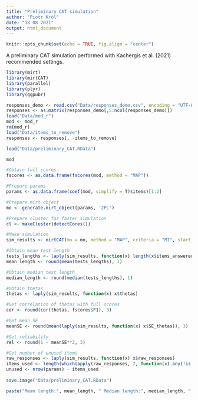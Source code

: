 ```yaml
---
title: "Preliminary CAT simulation"
author: "Piotr Król"
date: "18 08 2021"
output: html_document
---
```


```r
knitr::opts_chunk$set(echo = TRUE, fig.align = "center")
```

A preliminary CAT simulation performed with Kachergis et al. (2021) recommended settings.

```r
library(mirt)
library(mirtCAT)
library(parallel)
library(plyr)
library(ggpubr)
```

```r
responses_demo <- read.csv("Data/responses_demo.csv", encoding = "UTF-8")
responses <- as.matrix(responses_demo[,5:ncol(responses_demo)])
load("Data/mod_r")
mod <- mod_r
rm(mod_r)
load("Data/items_to_remove")
responses <- responses[, -items_to_remove]
```

```r
load("Data/preliminary_CAT.RData")
```

```r
mod
```

```r
#Obtain full scores
fscores <- as.data.frame(fscores(mod, method = "MAP"))

#Prepare params
params <- as.data.frame(coef(mod, simplify = T)$items)[1:2]

#Prepare mirt object
mo <- generate.mirt_object(params, '2PL') 

#Prepare cluster for faster simulation
cl <- makeCluster(detectCores())

#Make simulation
sim_results <- mirtCAT(mo = mo, method = "MAP", criteria = "MI", start_item = "MI", local_pattern = responses, cl = cl, design = list(min_SEM = 0.15, min_items = 25, max_items = 50))

#Obtain mean test length
tests_lengths <- laply(sim_results, function(x) length(x$items_answered))
mean_length <- round(mean(tests_lengths), 1)

#Obtain median test length
median_length <- round(median(tests_lengths), 1)

#Obtain thetas
thetas <- laply(sim_results, function(x) x$thetas)

#Get correlation of thetas with full scores
cor <- round(cor(thetas, fscores$F1), 3)

#Get mean SE
meanSE <- round(mean(laply(sim_results, function(x) x$SE_thetas)), 3)

#Get reliability
rel <- round(1 - meanSE**2, 3)

#Get number of unused items
raw_responses <- laply(sim_results, function(x) x$raw_responses)
items_used <- length(which(apply(raw_responses, 2, function(x) any(!is.na(x)))))
unused <- nrow(params) - items_used
  
save.image("Data/preliminary_CAT.RData")
```

```r
paste("Mean length:", mean_length, " Median length:", median_length, " Correlation:", cor, " Mean SE:", meanSE, " Reliability:", rel, " Unused items:", unused)
```


